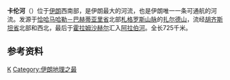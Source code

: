 {{Otheruses|卡伦河|other=同名或類似名的其它條目描述}}
{{Geobox
| 河流
<!-- *** Name section *** -->
| name                        = 卡伦河
| native_name                 =  کارون
| other_name                  =
| other_name1                 =
<!-- *** Image *** --->
| image                       = 
| image_size                  = 225px
| image_caption               = 伊朗胡齐斯坦省境内的卡伦河
<!-- *** Etymology *** --->
| etymology                   =
<!-- *** Country etc. *** -->
| country                     = 伊朗
| country1                    =
| state                       = [[恰哈马哈勒－巴赫蒂亚里省|恰哈马哈勒－巴赫蒂亚里省]]
| state1                      = [[胡齐斯坦省|胡齐斯坦省]]
| region                      =
| region1                     =
| district                    =
| district1                   =
| city                        = 舒什塔尔
| city1                       = 阿瓦士
| city2                       = 霍拉姆沙赫尔
| landmark                    =
| landmark1                   =
| state_type                  = [[伊朗省份|省]]
<!-- *** Geography *** -->
| length                      = 950
| watershed                   = 65230
| discharge_location          = 阿瓦士
| discharge                   = 575
| discharge_max               = 2995
| discharge_max_note = <ref name="rdd">{{cite web|url=http://www.sage.wisc.edu/riverdata/scripts/station_table.php?qual=32&filenum=1079|title=Karun River at Ahvaz|publisher=Center for Sustainability and the Global Environment|work=River Discharge Database|date=1965–1984|accessdate=2010-03-15|deadurl=yes|archiveurl=https://web.archive.org/web/20100620003132/http://www.sage.wisc.edu/riverdata/scripts/station_table.php?qual=32&filenum=1079|archivedate=2010-06-20}}</ref>
| discharge_min               = 26
| discharge_min_note = <ref name="rdd"/>
| discharge1_location         =
| discharge1                  =
<!-- *** Source *** -->
| source_name                 = 扎尔德山
| source_location             = 札格罗斯山脉
| source_district             =
| source_region               =
| source_state                = 恰哈马哈勒－巴赫蒂亚里省
| source_country              =
| source_lat_d                =
| source_lat_m                =
| source_lat_s                =
| source_lat_NS               =
| source_long_d               =
| source_long_m               =
| source_long_s               =
| source_long_EW              =
| source_elevation            =
| source_length               =
<!-- *** Mouth *** -->
| mouth_name                  = [[阿拉伯河|阿拉伯河]]
| mouth_location              = 霍拉姆沙赫尔
| mouth_district              =
| mouth_region                =
| mouth_state                 =
| mouth_country               =
| mouth_lat_d                 =
| mouth_lat_m                 =
| mouth_lat_s                 =
| mouth_lat_NS                =
| mouth_long_d                =
| mouth_long_m                =
| mouth_long_s                =
| mouth_long_EW               =
| mouth_elevation             = 0
<!-- *** Tributaries *** -->
| tributary_left              =
| tributary_left1             =
| tributary_right             =
| tributary_right1            =
<!-- *** Free fields *** -->
| free_name                   =
| free_value                  =
<!-- *** Map section *** -->
| map                         = Karun river basin.png
| map_size                    =
| map_caption                 = 卡伦河水系示意图
}}
'''卡伦河'''（{{lang-fa|کارون}}）位于[[伊朗|伊朗]]西南部，是伊朗最大的河流，也是伊朗唯一一条可通航的河流。发源于[[恰哈马哈勒－巴赫蒂亚里省|恰哈马哈勒－巴赫蒂亚里省]]北部[[札格罗斯山脉|札格罗斯山脉]]的[[扎尔德山|扎尔德山]]，流经[[胡齐斯坦省|胡齐斯坦省]]北部和西北，最后于[[霍拉姆沙赫尔|霍拉姆沙赫尔]]汇入[[阿拉伯河|阿拉伯河]]。全长725千米。
== 参考资料 ==
{{reflist}}

[[Category:伊朗河流|K]]
[[Category:伊朗地理之最|Category:伊朗地理之最]]